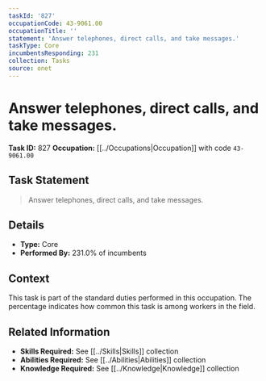 ```yaml
---
taskId: '827'
occupationCode: 43-9061.00
occupationTitle: ''
statement: 'Answer telephones, direct calls, and take messages.'
taskType: Core
incumbentsResponding: 231
collection: Tasks
source: onet
---
```

# Answer telephones, direct calls, and take messages.

**Task ID:** 827
**Occupation:** [[../Occupations|Occupation]] with code `43-9061.00`

## Task Statement

> Answer telephones, direct calls, and take messages.

## Details

- **Type:** Core
- **Performed By:** 231.0% of incumbents

## Context

This task is part of the standard duties performed in this occupation. The percentage indicates how common this task is among workers in the field.

## Related Information

- **Skills Required:** See [[../Skills|Skills]] collection
- **Abilities Required:** See [[../Abilities|Abilities]] collection
- **Knowledge Required:** See [[../Knowledge|Knowledge]] collection
